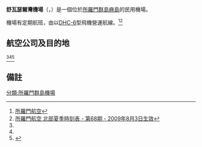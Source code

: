 {{Airport infobox
| box-width        = 27%
| airport_name     = 舒瓦瑟爾灣機場<br>Choiseul Bay Airport
| type             = 民用
| city             = [[所羅門群島|所羅門群島]][[麻島|麻島]]{{le|舒瓦瑟爾灣|Choiseul Bay}}
| location         = [[所羅門群島|所羅門群島]][[麻島|麻島]]{{le|舒瓦瑟爾灣|Choiseul Bay}}
| IATA             = CHY
| ICAO             = AGGC
| coordinates  = {{coord|06|42|43|S|156|23|46|E|type:airport}}
| runway1_heading  = 14/32
| runway1_feet     = 2,787
| runway1_meter    = 850
| runway1_surface  = 泥土
}}
'''舒瓦瑟爾灣機場'''（{{lang-en|Choiseul Bay Airport}}，{{airport codes|CHY|AGGC}}）是一個位於[[所羅門群島|所羅門群島]][[麻島|麻島]]{{le|舒瓦瑟爾灣|Choiseul Bay}}的民用機場。

機場有定期航班，由{{le|所羅門航空|Solomon Airlines}}以[[DHC-6|DHC-6]]型飛機營運航線。<ref name="Airline">[http://www.flysolomons.com/ 所羅門航空]</ref><ref name="Schedule">[http://engage2007.corpendo.co.nz/Organizations/FlySolomons/sm_Assets/Schedule/FlightSchedulesAug09.pdf 所羅門航空 北部夏季時刻表 - 第68期 - 2009年8月3日生效]</ref>

==航空公司及目的地==
{{Airport-dest-list
|所羅門航空|霍尼亞拉、吉佐
}}
<ref name="Airline" /><ref name="Schedule" /><ref>{{cite web | url = http://www.solomonairlines.com.au/domesticroutemap.htm | title = 國內航線 | publisher = 所羅門航空 | archiveurl = https://web.archive.org/web/20070127174833/http://www.solomonairlines.com.au/domesticroutemap.htm | archivedate = 2007-01-27 | accessdate = 2007-03-17 | deadurl = yes }}</ref>

==備註==
<references />
{{airport-stub}}
[[分類:所羅門群島機場|分類:所羅門群島機場]]